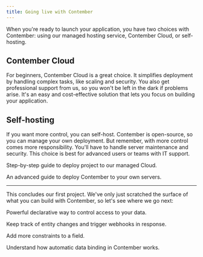 ```yaml
---
title: Going live with Contember
---
```



When you're ready to launch your application, you have two choices with Contember: using our managed hosting service, Contember Cloud, or self-hosting.

## Contember Cloud

For beginners, Contember Cloud is a great choice. It simplifies deployment by handling complex tasks, like scaling and security. You also get professional support from us, so you won't be left in the dark if problems arise. It's an easy and cost-effective solution that lets you focus on building your application.

## Self-hosting

If you want more control, you can self-host. Contember is open-source, so you can manage your own deployment. But remember, with more control comes more responsibility. You'll have to handle server maintenance and security. This choice is best for advanced users or teams with IT support.

<DocsCards>
  <DocsCard header="Deploy project to Contember Cloud" href="/guides/deploy-contember">
    <p>Step-by-step guide to deploy project to our managed Cloud.</p>
  </DocsCard>
  <DocsCard header="Self-host Contember" href="/guides/self-hosted-contember">
    <p>An advanced guide to deploy Contember to your own servers.</p>
  </DocsCard>
</DocsCards>

---

This concludes our first project. We've only just scratched the surface of what you can build with Contember, so let's see where we go next:

<DocsCards>
  <DocsCard header="Roles and access control" href="/guides/acl-definition">
    <p>Powerful declarative way to control access to your data.</p>
  </DocsCard>
  <DocsCard header="Contember Actions" href="/reference/engine/actions/overview">
    <p>Keep track of entity changes and trigger webhooks in response.</p>
  </DocsCard>
  <DocsCard header="Input validations" href="/reference/engine/schema/validations">
    <p>Add more constraints to a field.</p>
  </DocsCard>
  <DocsCard header="Understand data binding" href="/reference/interface/data-binding/overview">
    <p>Understand how automatic data binding in Contember works.</p>
  </DocsCard>
</DocsCards>
